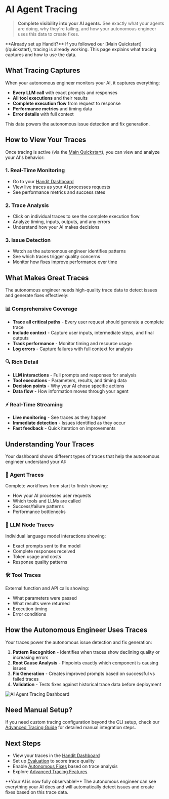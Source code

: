 
# AI Agent Tracing

> **Complete visibility into your AI agents.** See exactly what your agents are doing, why they're failing, and how your autonomous engineer uses this data to create fixes.

<Callout type="info">
  **Already set up Handit?** If you followed our [Main Quickstart](/quickstart), tracing is already working. This page explains what tracing captures and how to use the data.
</Callout>

## What Tracing Captures

When your autonomous engineer monitors your AI, it captures everything:

- **Every LLM call** with exact prompts and responses
- **All tool executions** and their results  
- **Complete execution flow** from request to response
- **Performance metrics** and timing data
- **Error details** with full context

This data powers the autonomous issue detection and fix generation.

## How to View Your Traces

Once tracing is active (via the [Main Quickstart](/quickstart)), you can view and analyze your AI's behavior:

### 1. **Real-Time Monitoring**
- Go to your [Handit Dashboard](https://beta.handit.ai)
- View live traces as your AI processes requests
- See performance metrics and success rates

### 2. **Trace Analysis**
- Click on individual traces to see the complete execution flow
- Analyze timing, inputs, outputs, and any errors
- Understand how your AI makes decisions

### 3. **Issue Detection**
- Watch as the autonomous engineer identifies patterns
- See which traces trigger quality concerns
- Monitor how fixes improve performance over time

## What Makes Great Traces

The autonomous engineer needs high-quality trace data to detect issues and generate fixes effectively:

### **📊 Comprehensive Coverage**
- **Trace all critical paths** - Every user request should generate a complete trace
- **Include context** - Capture user inputs, intermediate steps, and final outputs
- **Track performance** - Monitor timing and resource usage
- **Log errors** - Capture failures with full context for analysis

### **🔍 Rich Detail**
- **LLM interactions** - Full prompts and responses for analysis
- **Tool executions** - Parameters, results, and timing data
- **Decision points** - Why your AI chose specific actions
- **Data flow** - How information moves through your agent

### **⚡ Real-Time Streaming**
- **Live monitoring** - See traces as they happen
- **Immediate detection** - Issues identified as they occur
- **Fast feedback** - Quick iteration on improvements

## Understanding Your Traces

Your dashboard shows different types of traces that help the autonomous engineer understand your AI:

### **🤖 Agent Traces**
Complete workflows from start to finish showing:
- How your AI processes user requests
- Which tools and LLMs are called
- Success/failure patterns
- Performance bottlenecks

### **🧠 LLM Node Traces**  
Individual language model interactions showing:
- Exact prompts sent to the model
- Complete responses received
- Token usage and costs
- Response quality patterns

### **🛠️ Tool Traces**
External function and API calls showing:
- What parameters were passed
- What results were returned
- Execution timing
- Error conditions

## How the Autonomous Engineer Uses Traces

Your traces power the autonomous issue detection and fix generation:

1. **Pattern Recognition** - Identifies when traces show declining quality or increasing errors
2. **Root Cause Analysis** - Pinpoints exactly which component is causing issues
3. **Fix Generation** - Creates improved prompts based on successful vs failed traces
4. **Validation** - Tests fixes against historical trace data before deployment

![AI Agent Tracing Dashboard](/assets/overview/tracing.png)

## Need Manual Setup?

If you need custom tracing configuration beyond the CLI setup, check our [Advanced Tracing Guide](/tracing/guide/cli_setup) for detailed manual integration steps.

## Next Steps

- View your traces in the [Handit Dashboard](https://beta.handit.ai)
- Set up [Evaluation](/evaluation/quickstart) to score trace quality
- Enable [Autonomous Fixes](/optimization/quickstart) based on trace analysis
- Explore [Advanced Tracing Features](/tracing/tracing_features/overview)

<Callout type="success">
  **Your AI is now fully observable!** The autonomous engineer can see everything your AI does and will automatically detect issues and create fixes based on this trace data.
</Callout>